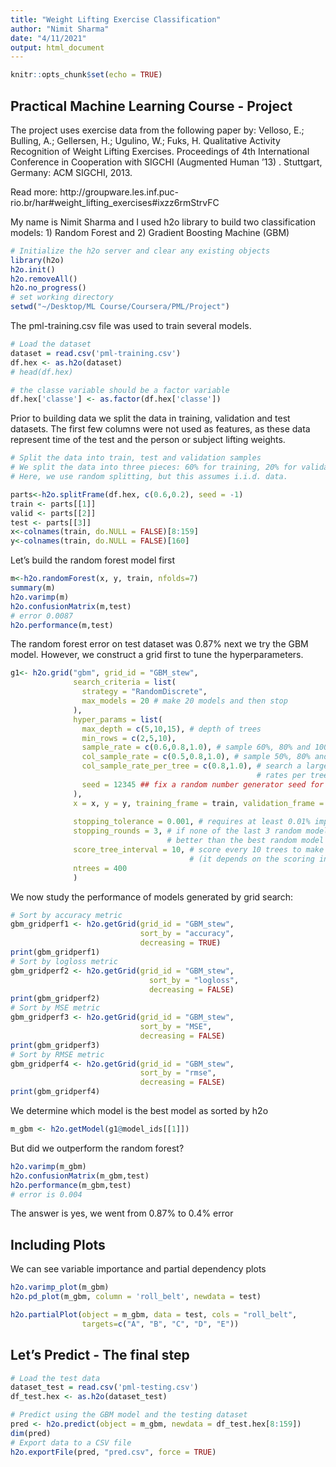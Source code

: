 ```yaml
---
title: "Weight Lifting Exercise Classification"
author: "Nimit Sharma"
date: "4/11/2021"
output: html_document
---
```


```r
knitr::opts_chunk$set(echo = TRUE)
```

## Practical Machine Learning Course - Project

The project uses exercise data from the following paper by:
Velloso, E.; Bulling, A.; Gellersen, H.; Ugulino, W.; Fuks, H. Qualitative Activity Recognition of Weight Lifting Exercises. Proceedings of 4th International Conference in Cooperation with SIGCHI (Augmented Human '13) . Stuttgart, Germany: ACM SIGCHI, 2013.

Read more: http://groupware.les.inf.puc-rio.br/har#weight_lifting_exercises#ixzz6rmStrvFC

My name is Nimit Sharma and I used h2o library to build two classification models: 1) Random Forest and 2) Gradient Boosting Machine (GBM)

```r
# Initialize the h2o server and clear any existing objects
library(h2o)
h2o.init()
h2o.removeAll()
h2o.no_progress()
# set working directory
setwd("~/Desktop/ML Course/Coursera/PML/Project")
```

The pml-training.csv file was used to train several models. 

```r
# Load the dataset
dataset = read.csv('pml-training.csv')
df.hex <- as.h2o(dataset)
# head(df.hex)

# the classe variable should be a factor variable
df.hex['classe'] <- as.factor(df.hex['classe'])
```

Prior to building data we split the data in training, validation and test datasets. The first few columns were not used as features, as these data represent time of the test and the person or subject lifting weights.

```r
# Split the data into train, test and validation samples
# We split the data into three pieces: 60% for training, 20% for validation, 20% for final testing. 
# Here, we use random splitting, but this assumes i.i.d. data. 

parts<-h2o.splitFrame(df.hex, c(0.6,0.2), seed = -1)
train <- parts[[1]]
valid <- parts[[2]]
test <- parts[[3]]
x<-colnames(train, do.NULL = FALSE)[8:159]
y<-colnames(train, do.NULL = FALSE)[160]
```


Let's build the random forest model first

```r
m<-h2o.randomForest(x, y, train, nfolds=7)
summary(m)
h2o.varimp(m)
h2o.confusionMatrix(m,test)
# error 0.0087
h2o.performance(m,test)
```

The random forest error on test dataset was 0.87% next we try the GBM model. However, we construct a grid first to tune the hyperparameters.

```r
g1<- h2o.grid("gbm", grid_id = "GBM_stew",
              search_criteria = list(
                strategy = "RandomDiscrete",
                max_models = 20 # make 20 models and then stop
              ),
              hyper_params = list(
                max_depth = c(5,10,15), # depth of trees
                min_rows = c(2,5,10),
                sample_rate = c(0.6,0.8,1.0), # sample 60%, 80% and 100% of rows per tree
                col_sample_rate = c(0.5,0.8,1.0), # sample 50%, 80% and 100% of columns per split
                col_sample_rate_per_tree = c(0.8,1.0), # search a large space of column sampling 
                                                       # rates per tree
                seed = 12345 ## fix a random number generator seed for reproducibility
              ),
              x = x, y = y, training_frame = train, validation_frame = valid,
              
              stopping_tolerance = 0.001, # requires at least 0.01% improvement in a give metric
              stopping_rounds = 3, # if none of the last 3 random models have managed to be 0.01% 
                                   # better than the best random model before that, then stop 
              score_tree_interval = 10, # score every 10 trees to make early stopping reproducible 
                                        # (it depends on the scoring interval)
              ntrees = 400
              )
```

We now study the performance of models generated by grid search:

```r
# Sort by accuracy metric
gbm_gridperf1 <- h2o.getGrid(grid_id = "GBM_stew",
                             sort_by = "accuracy",
                             decreasing = TRUE)
print(gbm_gridperf1)
# Sort by logloss metric
gbm_gridperf2 <- h2o.getGrid(grid_id = "GBM_stew",
                               sort_by = "logloss",
                               decreasing = FALSE)
print(gbm_gridperf2)
# Sort by MSE metric
gbm_gridperf3 <- h2o.getGrid(grid_id = "GBM_stew",
                             sort_by = "MSE",
                             decreasing = FALSE)
print(gbm_gridperf3)
# Sort by RMSE metric
gbm_gridperf4 <- h2o.getGrid(grid_id = "GBM_stew",
                             sort_by = "rmse",
                             decreasing = FALSE)
print(gbm_gridperf4)
```

We determine which model is the best model as sorted by h2o

```r
m_gbm <- h2o.getModel(g1@model_ids[[1]])
```

But did we outperform the random forest?

```r
h2o.varimp(m_gbm)
h2o.confusionMatrix(m_gbm,test)
h2o.performance(m_gbm,test)
# error is 0.004
```

The answer is yes, we went from 0.87% to 0.4% error

## Including Plots

We can see variable importance and partial dependency plots

```r
h2o.varimp_plot(m_gbm)
h2o.pd_plot(m_gbm, column = 'roll_belt', newdata = test)

h2o.partialPlot(object = m_gbm, data = test, cols = "roll_belt", 
                targets=c("A", "B", "C", "D", "E"))
```

## Let's Predict - The final step

```r
# Load the test data
dataset_test = read.csv('pml-testing.csv')
df_test.hex <- as.h2o(dataset_test)

# Predict using the GBM model and the testing dataset
pred <- h2o.predict(object = m_gbm, newdata = df_test.hex[8:159])
dim(pred)
# Export data to a CSV file
h2o.exportFile(pred, "pred.csv", force = TRUE)
```



